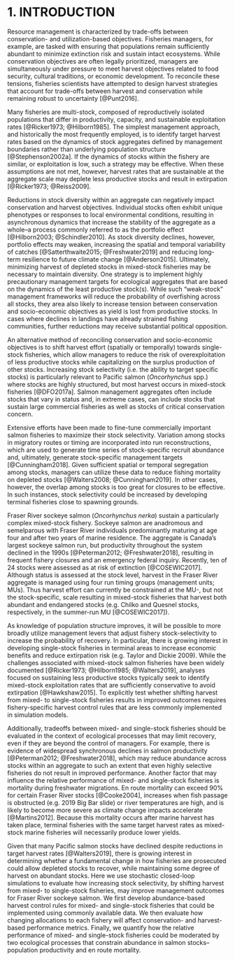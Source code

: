 # 1. INTRODUCTION

Resource management is characterized by trade-offs between conservation- and utilization-based objectives. Fisheries managers, for example, are tasked with ensuring that populations remain sufficiently abundant to minimize extinction risk and sustain intact ecosystems. While conservation objectives are often legally prioritized, managers are simultaneously under pressure to meet harvest objectives related to food security, cultural traditions, or economic development. To reconcile these tensions, fisheries scientists have attempted to design harvest strategies that account for trade-offs between harvest and conservation while remaining robust to uncertainty [@Punt2016].

Many fisheries are multi-stock, composed of reproductively isolated populations that differ in productivity, capacity, and sustainable exploitation rates [@Ricker1973; @Hilborn1985]. The simplest management approach, and historically the most frequently employed, is to identify target harvest rates based on the dynamics of stock aggregates defined by management boundaries rather than underlying population structure [@Stephenson2002a]. If the dynamics of stocks within the fishery are similar, or exploitation is low, such a strategy may be effective. When these assumptions are not met, however, harvest rates that are sustainable at the aggregate scale may deplete less productive stocks and result in extirpation [@Ricker1973; @Reiss2009]. 

Reductions in stock diversity within an aggregate can negatively impact conservation and harvest objectives. Individual stocks often exhibit unique phenotypes or responses to local environmental conditions, resulting in asynchronous dynamics that increase the stability of the aggregate as a whole--a process commonly referred to as the portfolio effect [@Hilborn2003; @Schindler2010]. As stock diversity declines, however, portfolio effects may weaken, increasing the spatial and temporal variability of catches [@Satterthwaite2015; @Freshwater2019] and reducing long-term resilience to future climate change [@Anderson2015]. Ultimately, minimizing harvest of depleted stocks in mixed-stock fisheries may be necessary to maintain diversity. One strategy is to implement highly precautionary management targets for ecological aggregates that are based on the dynamics of the least productive stock(s). While such "weak-stock" management frameworks will reduce the probability of overfishing across all stocks, they area also likely to increase tension between conservation and socio-economic objectives as yield is lost from productive stocks. In cases where declines in landings have already strained fishing communities, further reductions may receive substantial political opposition.

An alternative method of reconciling conservation and socio-economic objectives is to shift harvest effort (spatially or temporally) towards single-stock fisheries, which allow managers to reduce the risk of overexploitation of less productive stocks while capitalizing on the surplus production of other stocks. Increasing stock selectivity (i.e. the ability to target specific stocks) is particularly relevant to Pacific salmon (*Oncorhynchus* spp.) where stocks are highly structured, but most harvest occurs in mixed-stock fisheries [@DFO2017a]. Salmon management aggregates often include stocks that vary in status and, in extreme cases, can include stocks that sustain large commercial fisheries as well as stocks of critical conservation concern. 

Extensive efforts have been made to fine-tune commercially important salmon fisheries to maximize their stock selectivity. Variation among stocks in migratory routes or timing are incorporated into run reconstructions, which are used to generate time series of stock-specific recruit abundance and, ultimately, generate stock-specific management targets [@Cunningham2018]. Given sufficient spatial or temporal segregation among stocks, managers can utilize these data to reduce fishing mortality on depleted stocks [@Walters2008; @Cunningham2019]. In other cases, however, the overlap among stocks is too great for closures to be effective. In such instances, stock selectivity could be increased by developing terminal fisheries close to spawning grounds. 

Fraser River sockeye salmon (*Oncorhynchus nerka*) sustain a particularly complex mixed-stock fishery. Sockeye salmon are anadromous and semelparous with Fraser River individuals predominantly maturing at age four and after two years of marine residence. The aggregate is Canada’s largest sockeye salmon run, but productivity throughout the system declined in the 1990s [@Peterman2012; @Freshwater2018], resulting in frequent fishery closures and an emergency federal inquiry. Recently, ten of 24 stocks were assessed as at risk of extinction [@COSEWIC2017]. Although status is assessed at the stock level, harvest in the Fraser River aggregate is managed using four run timing groups (management units; MUs). Thus harvest effort can currently be constrained at the MU-, but not the stock-specific, scale resulting in mixed-stock fisheries that harvest both abundant and endangered stocks (e.g. Chilko and Quesnel stocks, respectively, in the summer-run MU [@COSEWIC2017]). 

As knowledge of population structure improves, it will be possible to more broadly utilize management levers that adjust fishery stock-selectivity to increase the probability of recovery. In particular, there is growing interest in developing single-stock fisheries in terminal areas to increase economic benefits and reduce extirpation risk (e.g. Taylor and Dickie 2009). While the challenges associated with mixed-stock salmon fisheries have been widely documented [@Ricker1973; @Hilborn1985; @Walters2019], analyses focused on sustaining less productive stocks typically seek to identify mixed-stock exploitation rates that are sufficiently conservative to avoid extirpation [@Hawkshaw2015]. To explicitly test whether shifting harvest from mixed- to single-stock fisheries results in improved outcomes requires fishery-specific harvest control rules that are less commonly implemented in simulation models. 

Additionally, tradeoffs between mixed- and single-stock fisheries should be evaluated in the context of ecological processes that may limit recovery, even if they are beyond the control of managers. For example, there is evidence of widespread synchronous declines in salmon productivity [@Peterman2012; @Freshwater2018], which may reduce abundance across stocks within an aggregate to such an extent that even highly selective fisheries do not result in improved performance. Another factor that may influence the relative performance of mixed- and single-stock fisheries is mortality during freshwater migrations. En route mortality can exceed 90% for certain Fraser River stocks [@Cooke2004], increases when fish passage is obstructed (e.g. 2019 Big Bar slide) or river temperatures are high, and is likely to become more severe as climate change impacts accelerate [@Martins2012]. Because this mortality occurs after marine harvest has taken place, terminal fisheries with the same target harvest rates as mixed-stock marine fisheries will necessarily produce lower yields. 

Given that many Pacific salmon stocks have declined despite reductions in target harvest rates [@Walters2019], there is growing interest in determining whether a fundamental change in how fisheries are prosecuted could allow depleted stocks to recover, while maintaining some degree of harvest on abundant stocks. Here we use stochastic closed-loop simulations to evaluate how increasing stock selectivity, by shifting harvest from mixed- to single-stock fisheries, may improve management outcomes for Fraser River sockeye salmon. We first develop abundance-based harvest control rules for mixed- and single-stock fisheries that could be implemented using commonly available data. We then evaluate how changing allocations to each fishery will affect conservation- and harvest-based performance metrics. Finally, we quantify how the relative performance of mixed- and single-stock fisheries could be moderated by two ecological processes that constrain abundance in salmon stocks--population productivity and en route mortality. 